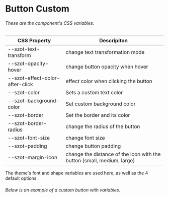 

<Meta title="Components/Button/Custom" />

# Button Custom

###### These are the component's CSS variables.

| CSS Property                    | Descripiton                                                            |
| ------------------------------- | ---------------------------------------------------------------------- |
| --szot-text-transform           | change text transformation mode                                        |
| --szot-opacity-hover            | change button opacity when hover                                       |
| --szot-effect-color-after-click | effect color when clicking the button                                  |
| --szot-color                    | Sets a custom text color                                               |
| --szot-background-color         | Set custom background color                                            |
| --szot-border                   | Set the border and its color                                           |
| --szot-border-radius            | change the radius of the button                                        |
| --szot-font-size                | change font size                                                       |
| --szot-padding                  | change button padding                                                  |
| --szot-margin-icon              | change the distance of the icon with the button (small, medium, large) |

<p>
  The theme's font and shape variables are used here, as well as the 4 default
  options.
</p>

###### Below is an example of a custom button with variables.
